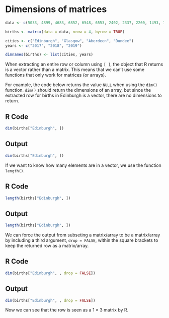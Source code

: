 # Dimensions of matrices {#sec-dim}

```r
data <- c(5033, 4899, 4683, 6852, 6548, 6553, 2402, 2337, 2260, 1493, 1488, 1417)

births <- matrix(data = data, nrow = 4, byrow = TRUE)

cities <- c("Edinburgh", "Glasgow", "Aberdeen", "Dundee")
years <- c("2017", "2018", "2019")

dimnames(births) <- list(cities, years)
```

<!-- avoid dimension reduction with drop=FALSE -->

When extracting an entire row or column using `[ ]`, the object that R returns is a vector rather than a matrix. This means that we can't use some functions that only work for matrices (or arrays).

For example, the code below returns the value `NULL` when using the `dim()` function. `dim()` should return the dimensions of an array, but since the extracted row for births in Edinburgh is a vector, there are no dimensions to return.

::: panel-tabset
## R Code

```r
dim(births["Edinburgh", ])
```

## Output

```r
dim(births["Edinburgh", ])
```
:::

If we want to know how many elements are in a vector, we use the function `length()`.

::: panel-tabset
## R Code

```r
length(births["Edinburgh", ])
```

## Output

```r
length(births["Edinburgh", ])
```
:::

We can force the output from subseting a matrix/array to be a matrix/array by including a third argument, `drop = FALSE`, within the square brackets to keep the returned row as a matrix/array.

::: panel-tabset
## R Code

```r
dim(births["Edinburgh", , drop = FALSE])
```

## Output

```r
dim(births["Edinburgh", , drop = FALSE])
```
:::

Now we can see that the row is seen as a 1 $\times$ 3 matrix by R.
